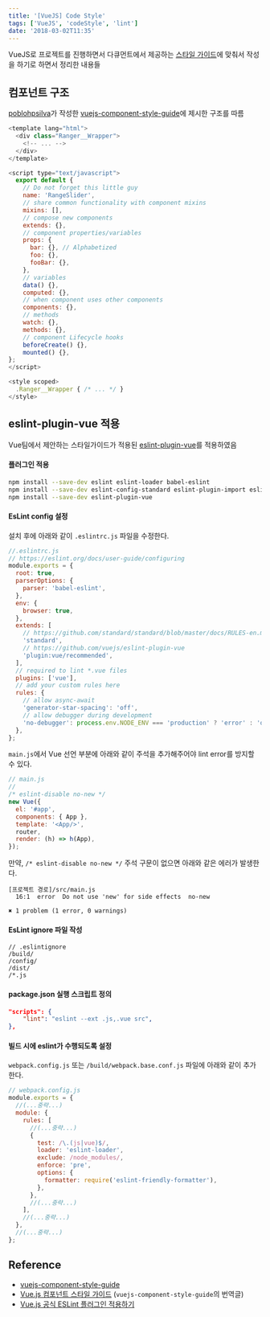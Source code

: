 ```yaml
---
title: '[VueJS] Code Style'
tags: ['VueJS', 'codeStyle', 'lint']
date: '2018-03-02T11:35'
---
```


<!--truncate-->

VueJS로 프로젝트를 진행하면서 다큐먼트에서 제공하는 [스타일 가이드](https://kr.vuejs.org/v2/style-guide/)에 맞춰서 작성을 하기로 하면서 정리한 내용들

## 컴포넌트 구조

[poblohpsilva](https://github.com/pablohpsilva)가 작성한
[vuejs-component-style-guide](https://github.com/pablohpsilva/vuejs-component-style-guide)에 제시한 구조를 따름

```javascript
<template lang="html">
  <div class="Ranger__Wrapper">
    <!-- ... -->
  </div>
</template>

<script type="text/javascript">
  export default {
    // Do not forget this little guy
    name: 'RangeSlider',
    // share common functionality with component mixins
    mixins: [],
    // compose new components
    extends: {},
    // component properties/variables
    props: {
      bar: {}, // Alphabetized
      foo: {},
      fooBar: {},
    },
    // variables
    data() {},
    computed: {},
    // when component uses other components
    components: {},
    // methods
    watch: {},
    methods: {},
    // component Lifecycle hooks
    beforeCreate() {},
    mounted() {},
};
</script>

<style scoped>
  .Ranger__Wrapper { /* ... */ }
</style>
```

## eslint-plugin-vue 적용

Vue팀에서 제안하는 스타일가이드가 적용된 [eslint-plugin-vue](https://github.com/vuejs/eslint-plugin-vue)를 적용하였음

#### 플러그인 적용

```bash
npm install --save-dev eslint eslint-loader babel-eslint
npm install --save-dev eslint-config-standard eslint-plugin-import eslint-plugin-node eslint-plugin-promise eslint-plugin-standard eslint-friendly-formatter
npm install --save-dev eslint-plugin-vue
```

#### EsLint config 설정

설치 후에 아래와 같이 `.eslintrc.js` 파일을 수정한다.

```javascript
//.eslintrc.js
// https://eslint.org/docs/user-guide/configuring
module.exports = {
  root: true,
  parserOptions: {
    parser: 'babel-eslint',
  },
  env: {
    browser: true,
  },
  extends: [
    // https://github.com/standard/standard/blob/master/docs/RULES-en.md
    'standard',
    // https://github.com/vuejs/eslint-plugin-vue
    'plugin:vue/recommended',
  ],
  // required to lint *.vue files
  plugins: ['vue'],
  // add your custom rules here
  rules: {
    // allow async-await
    'generator-star-spacing': 'off',
    // allow debugger during development
    'no-debugger': process.env.NODE_ENV === 'production' ? 'error' : 'off',
  },
};
```

`main.js`에서 Vue 선언 부분에 아래와 같이 주석을 추가해주어야 lint error를 방지할 수 있다.

```javascript
// main.js
//
/* eslint-disable no-new */
new Vue({
  el: '#app',
  components: { App },
  template: '<App/>',
  router,
  render: (h) => h(App),
});
```

만약, `/* eslint-disable no-new */` 주석 구문이 없으면 아래와 같은 에러가 발생한다.

```
[프로젝트 경로]/src/main.js
  16:1  error  Do not use 'new' for side effects  no-new

✖ 1 problem (1 error, 0 warnings)
```

#### EsLint ignore 파일 작성

```
// .eslintignore
/build/
/config/
/dist/
/*.js
```

#### package.json 실행 스크립트 정의

```json
"scripts": {
    "lint": "eslint --ext .js,.vue src",
},
```

#### 빌드 시에 eslint가 수행되도록 설정

`webpack.config.js` 또는 `/build/webpack.base.conf.js` 파일에 아래와 같이 추가한다.

```javascript
// webpack.config.js
module.exports = {
  //(...중략...)
  module: {
    rules: [
      //(...중략...)
      {
        test: /\.(js|vue)$/,
        loader: 'eslint-loader',
        exclude: /node_modules/,
        enforce: 'pre',
        options: {
          formatter: require('eslint-friendly-formatter'),
        },
      },
      //(...중략...)
    ],
    //(...중략...)
  },
  //(...중략...)
};
```

## Reference

- [vuejs-component-style-guide](https://github.com/pablohpsilva/vuejs-component-style-guide)
- [Vue.js 컴포넌트 스타일 가이드](http://vuejs.kr/jekyll/update/2017/03/13/vuejs-component-style-guide/) (`vuejs-component-style-guide`의 번역글)
- [Vue.js 공식 ESLint 플러그인 적용하기](http://vuejs.kr/vue/eslint/2017/12/03/eslint-plugin-vue/)
